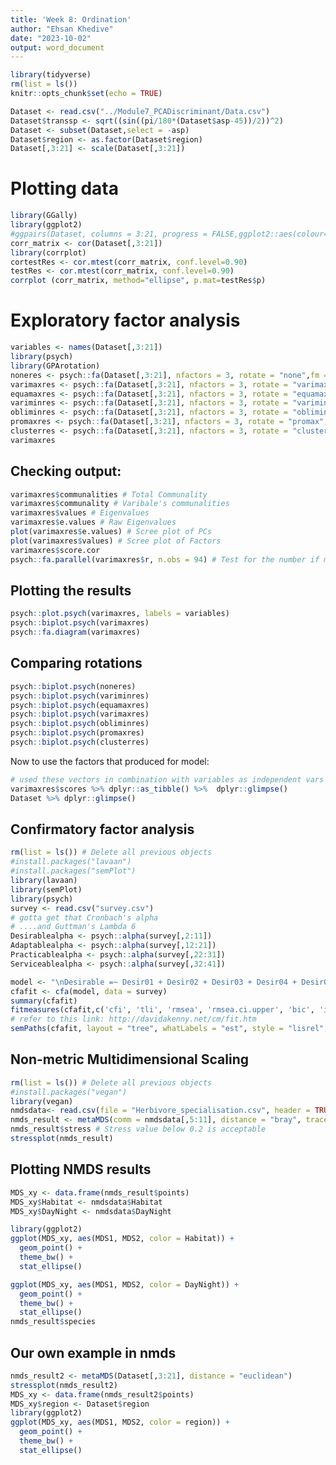 ```yaml
---
title: 'Week 8: Ordination'
author: "Ehsan Khedive"
date: "2023-10-02"
output: word_document
---
```


```r
library(tidyverse)
rm(list = ls())
knitr::opts_chunk$set(echo = TRUE)
```

```r
Dataset <- read.csv("../Module7_PCADiscriminant/Data.csv")
Dataset$transsp <- sqrt((sin((pi/180*(Dataset$asp-45))/2))^2)
Dataset <- subset(Dataset,select = -asp)
Dataset$region <- as.factor(Dataset$region)
Dataset[,3:21] <- scale(Dataset[,3:21])
```

# Plotting data

```r
library(GGally)
library(ggplot2)
#ggpairs(Dataset, columns = 3:21, progress = FALSE,ggplot2::aes(colour=region))
corr_matrix <- cor(Dataset[,3:21])
library(corrplot)
cortestRes <- cor.mtest(corr_matrix, conf.level=0.90)
testRes	<- cor.mtest(corr_matrix, conf.level=0.90)
corrplot (corr_matrix, method="ellipse", p.mat=testRes$p)
```

# Exploratory factor analysis

```r
variables <- names(Dataset[,3:21])
library(psych)
library(GPArotation)
noneres <- psych::fa(Dataset[,3:21], nfactors = 3, rotate = "none",fm = "pa")
varimaxres <- psych::fa(Dataset[,3:21], nfactors = 3, rotate = "varimax",fm = "pa")
equamaxres <- psych::fa(Dataset[,3:21], nfactors = 3, rotate = "equamax",fm = "pa")
variminres <- psych::fa(Dataset[,3:21], nfactors = 3, rotate = "varimin",fm = "pa")
obliminres <- psych::fa(Dataset[,3:21], nfactors = 3, rotate = "oblimin",fm = "pa")
promaxres <- psych::fa(Dataset[,3:21], nfactors = 3, rotate = "promax",fm = "pa")
clusterres <- psych::fa(Dataset[,3:21], nfactors = 3, rotate = "cluster",fm = "pa")
varimaxres
```

## Checking output:

```r
varimaxres$communalities # Total Communality
varimaxres$communality # Varibale's communalities
varimaxres$values # Eigenvalues
varimaxres$e.values # Raw Eigenvalues
plot(varimaxres$e.values) # Scree plot of PCs
plot(varimaxres$values) # Scree plot of Factors
varimaxres$score.cor
psych::fa.parallel(varimaxres$r, n.obs = 94) # Test for the number if meaningful factors
```

## Plotting the results

```r
psych::plot.psych(varimaxres, labels = variables)
psych::biplot.psych(varimaxres)
psych::fa.diagram(varimaxres) 
```

## Comparing rotations

```r
psych::biplot.psych(noneres)
psych::biplot.psych(variminres)
psych::biplot.psych(equamaxres)
psych::biplot.psych(varimaxres)
psych::biplot.psych(obliminres)
psych::biplot.psych(promaxres)
psych::biplot.psych(clusterres)
```

Now to use the factors that produced for model:

```r
# used these vectors in combination with variables as independent vars in model
varimaxres$scores %>% dplyr::as_tibble() %>%  dplyr::glimpse()
Dataset %>% dplyr::glimpse()
```

## Confirmatory factor analysis

```r
rm(list = ls()) # Delete all previous objects
#install.packages("lavaan")
#install.packages("semPlot")
library(lavaan)
library(semPlot)
library(psych)
survey <- read.csv("survey.csv")
# gotta get that Cronbach's alpha 
# ....and Guttman's Lambda 6
Desirablealpha <- psych::alpha(survey[,2:11])
Adaptablealpha <- psych::alpha(survey[,12:21])
Practicablealpha <- psych::alpha(survey[,22:31])
Serviceablealpha <- psych::alpha(survey[,32:41])

model <- "\nDesirable =~ Desir01 + Desir02 + Desir03 + Desir04 + Desir05 + Desir06 + Desir07 + Desir08 + Desir09 + Desir10\nAdaptable =~ Adap01 + Adap02 + Adap03 + Adap04 + Adap05 + Adap06 + Adap07 + Adap08 + Adap09 + Adap10\nPracticable =~ Prac01 + Prac02 + Prac03 + Prac04 + Prac05 + Prac06 + Prac07 + Prac08 + Prac09 + Prac10\nServiceable =~ Serv01 + Serv02 + Serv03 + Serv04 + Serv05 + Serv06 + Serv07 + Serv08 + Serv09 + Serv10 "
cfafit <- cfa(model, data = survey)
summary(cfafit)
fitmeasures(cfafit,c('cfi', 'tli', 'rmsea', 'rmsea.ci.upper', 'bic', 'ifi')) # Important measures are CFI, TLI, and RMSEA. ifi can be interpreted as R-sq.
# refer to this link: http://davidakenny.net/cm/fit.htm
semPaths(cfafit, layout = "tree", whatLabels = "est", style = "lisrel", edge.label.cex = 1)
```

## Non-metric Multidimensional Scaling

```r
rm(list = ls()) # Delete all previous objects
#install.packages("vegan")
library(vegan)
nmdsdata<- read.csv(file = "Herbivore_specialisation.csv", header = TRUE) # https://environmentalcomputing.net/graphics/multivariate-vis/mds/
nmds_result <- metaMDS(comm = nmdsdata[,5:11], distance = "bray", trace = FALSE, autotransform = FALSE, k=3)
nmds_result$stress # Stress value below 0.2 is acceptable
stressplot(nmds_result)
```

## Plotting NMDS results

```r
MDS_xy <- data.frame(nmds_result$points)
MDS_xy$Habitat <- nmdsdata$Habitat
MDS_xy$DayNight <- nmdsdata$DayNight

library(ggplot2)
ggplot(MDS_xy, aes(MDS1, MDS2, color = Habitat)) +
  geom_point() +
  theme_bw() +
  stat_ellipse()

ggplot(MDS_xy, aes(MDS1, MDS2, color = DayNight)) +
  geom_point() +
  theme_bw() +
  stat_ellipse()
nmds_result$species
```

## Our own example in nmds

```r
nmds_result2 <- metaMDS(Dataset[,3:21], distance = "euclidean")
stressplot(nmds_result2)
MDS_xy <- data.frame(nmds_result2$points)
MDS_xy$region <- Dataset$region
library(ggplot2)
ggplot(MDS_xy, aes(MDS1, MDS2, color = region)) +
  geom_point() +
  theme_bw() +
  stat_ellipse()

```



























